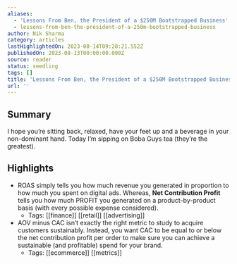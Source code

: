 ```yaml
---
aliases:
  - 'Lessons From Ben, the President of a $250M Bootstrapped Business'
  - lessons-from-ben-the-president-of-a-250m-bootstrapped-business
author: Nik Sharma
category: articles
lastHighlightedOn: 2023-08-14T09:28:21.552Z
publishedOn: 2023-08-13T00:00:00.000Z
source: reader
status: seedling
tags: []
title: 'Lessons From Ben, the President of a $250M Bootstrapped Business'
url: ''
---
```

## Summary

I hope you’re sitting back, relaxed, have your feet up and a beverage in your non-dominant hand. Today I’m sipping on Boba Guys tea (they’re the greatest).

## Highlights

- ROAS simply tells you how much revenue you generated in proportion to how much you spent on digital ads. Whereas, **Net Contribution Profit** tells you how much PROFIT you generated on a product-by-product basis (with every possible expense considered).
    - Tags: [[finance]] [[retail]] [[advertising]]
- AOV minus CAC isn’t exactly the right metric to study to acquire customers sustainably. Instead, you want CAC to be equal to or below the net contribution profit per order to make sure you can achieve a sustainable (and profitable) spend for your brand.
    - Tags: [[ecommerce]] [[metrics]]
